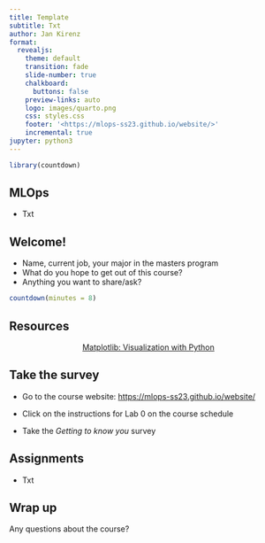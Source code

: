 ```yaml
---
title: Template
subtitle: Txt
author: Jan Kirenz
format:
  revealjs:
    theme: default
    transition: fade
    slide-number: true
    chalkboard:
      buttons: false
    preview-links: auto
    logo: images/quarto.png
    css: styles.css
    footer: '<https://mlops-ss23.github.io/website/>'
    incremental: true 
jupyter: python3
---
```


```r
library(countdown)
```

## MLOps {background-iframe="https://media.giphy.com/media/ko7twHhomhk8E/giphy.gif"}



- Txt



## Welcome! {background-color="red"}

- Name, current job, your major in the masters program
- What do you hope to get out of this course?
- Anything you want to share/ask?

```r
countdown(minutes = 8)
```


## Resources

::: {style="text-align: center; margin-top: 1em"}
[Matplotlib: Visualization with Python](https://matplotlib.org/){preview-link="true" style="text-align: center"}
:::

## Take the survey

- Go to the course website: <https://mlops-ss23.github.io/website/>

- Click on the instructions for Lab 0 on the course schedule

- Take the *Getting to know you* survey

## Assignments

- Txt



## Wrap up

Any questions about the course?


